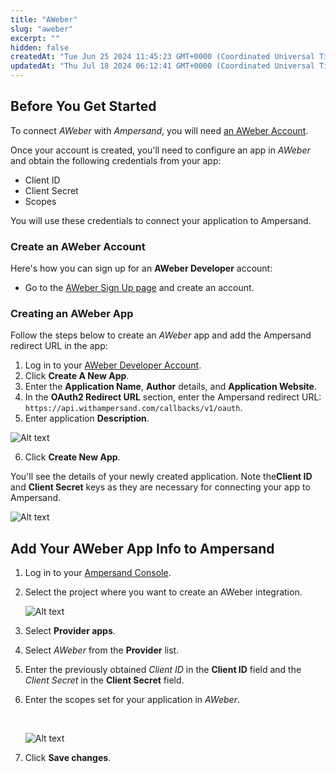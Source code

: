 ```yaml
---
title: "AWeber"
slug: "aweber"
excerpt: ""
hidden: false
createdAt: "Tue Jun 25 2024 11:45:23 GMT+0000 (Coordinated Universal Time)"
updatedAt: "Thu Jul 18 2024 06:12:41 GMT+0000 (Coordinated Universal Time)"
---
```

## Before You Get Started

To connect _AWeber_ with _Ampersand_, you will need [an AWeber Account](https://labs.aweber.com/).

Once your account is created, you'll need to configure an app in _AWeber_ and obtain the following credentials from your app:

- Client ID
- Client Secret
- Scopes

You will use these credentials to connect your application to Ampersand.

### Create an AWeber Account

Here's how you can sign up for an **AWeber Developer** account:

- Go to the [AWeber Sign Up page](https://www.aweber.com/create-account.htm) and create an account.

### Creating an AWeber App

Follow the steps below to create an _AWeber_ app and add the Ampersand redirect URL in the app:

1. Log in to your [AWeber Developer Account](https://labs.aweber.com/).
2. Click **Create A New App**.
3. Enter the **Application Name**, **Author** details, and **Application Website**.
4. In the **OAuth2 Redirect URL** section, enter the Ampersand redirect URL: `https://api.withampersand.com/callbacks/v1/oauth`.
5. Enter application **Description**. 

![Alt text](https://files.readme.io/cc4313f-Aweber1.gif)


6. Click **Create New App**.

You'll see the details of your newly created application. Note the**Client ID** and **Client Secret** keys as they are necessary for connecting your app to Ampersand.

![Alt text](https://files.readme.io/6ce82da-Aweber2.jpeg)


## Add Your AWeber App Info to Ampersand

1. Log in to your [Ampersand Console](https://console.withampersand.com).

2. Select the project where you want to create an AWeber integration.

   ![Alt text](https://files.readme.io/dd47b7a-Ampersand.png)

3. Select **Provider apps**.

4. Select _AWeber_ from the **Provider** list.

5. Enter the previously obtained _Client ID_ in the **Client ID** field and the _Client Secret_ in the **Client Secret** field.

6. Enter the scopes set for your application in _AWeber_.

   <br />

   ![Alt text](https://files.readme.io/f4ec7a9-aweber3.gif)

7. Click **Save changes**.
